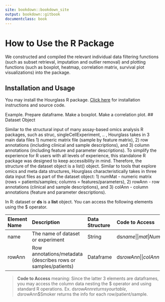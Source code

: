 ```yaml
---
site: bookdown::bookdown_site
output: bookdown::gitbook
documentclass: book
---
```

# How to Use the R Package

We constructed and compiled the relevant individual data filtering functions (such as subset retrieval, imputation and outlier removal) and plotting functions (such as boxplot, heatmap, correlation matrix, survival plot visualizations) into the package.

## Installation and Usage
You may install the Hourglass R package. [Click here](https://github.com/kazeera/Hourglass) for installation instructions and source code.

Example. Prepare dataframe. Make a boxplot. Make a correlation plot.
## Dataset Object 

Similar to the structural input of many assay-based omics analysis R packages, such as struc, singleCellExperiment, .. , Hourglass takes in 3 main data files 1) numeric matrix file (sample by feature matrix), 2) row annotations (including clinical and sample descriptions), and 3) column annotations (including feature and parameter descriptions). To simplify the experience for R users with all levels of experience, this standalone R package was designed to keep accessibility in mind. Therefore, the structure of the dataset object is a list() object. 
Similar to tools that explore omics and meta data structures, Hourglass characteristically takes in three data input files as part of the dataset object:
1) numMat - numeric matrix (rows = patients/samples; columns = features/parameters), 
2) rowAnn - row annotations (clinical and sample descriptions), and 
3) colAnn - column annotations (feature and parameter descriptions). 


In R: dataset or **ds** is a **list** object. You can access the following elements using the $ operator. 

| Element Name | Description | Data Structure | Code to Access |
|:--- |:--- |:--- |:---|
| name | The name of dataset or experiment | String | ds$name | 
| mat | Numeric matrix (samples/patients as rows and features as columns) | Dataframe | ds$mat |
| rowAnn | Row annotations/metadata (describes rows or samples/patients) | Dataframe | ds$rowAnn |
| colAnn | Column annotations (describes columns or features of numeric matrix) | Dataframe | ds$colAnn |
> **Code to Access** meaning: Since the latter 3 elements are dataframes, you may access the column data nesting the $ operator and using standard R operations. Ex. ds$rowAnn returns your table, ds$rowAnn$Smoker returns the info for each row/patient/sample.
